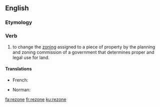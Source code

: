 ==English==

===Etymology===
{{prefix|en|re|zone}}

===Verb===
{{en-verb|rezon}}

# to change the [[zoning]] assigned to a piece of property by the planning and zoning commission of a government that determines proper and legal use for land.

====Translations====
{{trans-top|to change the zoning assigned to a piece of property}}
* French: {{t+|fr|redécouper}}
{{trans-mid}}
* Norman: {{t|nrf|r'zôner}}
{{trans-bottom}}

[[fa:rezone]]
[[fr:rezone]]
[[ku:rezone]]